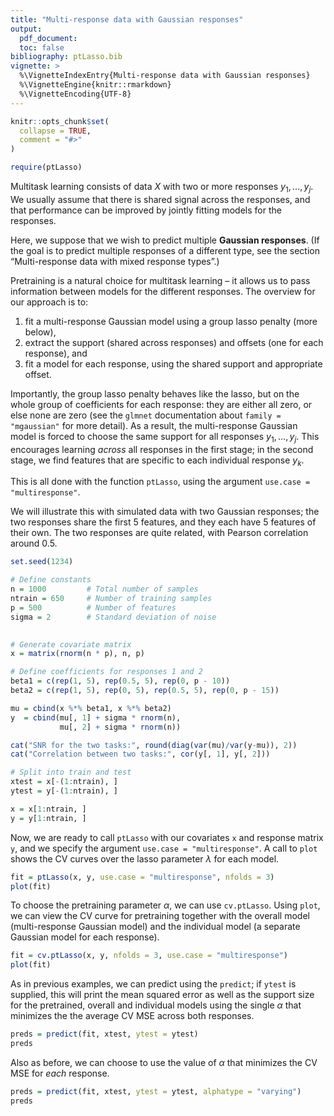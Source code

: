 ```yaml
---
title: "Multi-response data with Gaussian responses"
output: 
  pdf_document:
  toc: false
bibliography: ptLasso.bib
vignette: >
  %\VignetteIndexEntry{Multi-response data with Gaussian responses}
  %\VignetteEngine{knitr::rmarkdown}
  %\VignetteEncoding{UTF-8}
---
```


```r
knitr::opts_chunk$set(
  collapse = TRUE,
  comment = "#>"
)
```

```r
require(ptLasso)
```

Multitask learning consists of data $X$ with two or more responses $y_1, \dots, y_j$. We usually assume that there is shared signal across the responses, and that performance can be improved by jointly fitting models for the responses.

Here, we suppose that we wish to predict multiple __Gaussian responses__. (If the goal is to predict multiple responses of a different type, see the section "Multi-response data with mixed response types".)

Pretraining is a natural choice for multitask learning -- it allows us to pass information between models for the different responses. The overview for our approach is to:

1. fit a multi-response Gaussian model using a group lasso penalty (more below),
2. extract the support (shared across responses) and offsets (one for each response), and
3. fit a model for each response, using the shared support and appropriate offset.

Importantly, the group lasso penalty behaves like the lasso, but on the whole group of coefficients for each response: they are either all zero, or else none are zero (see the `glmnet` documentation about `family = "mgaussian"` for more detail). As a result, the multi-response Gaussian model is forced to choose the same support for all responses $y_1, \dots, y_j$. This encourages learning _across_ all responses in the first stage; in the second stage, we find features that are specific to each individual response $y_k$.

This is all done with the function `ptLasso`, using the argument `use.case = "multiresponse"`.

We will illustrate this with simulated data with two Gaussian responses; the two responses share the first 5 features, and they each have 5 features of their own. The two responses are quite related, with Pearson correlation around 0.5. 
```r
set.seed(1234)

# Define constants
n = 1000         # Total number of samples
ntrain = 650     # Number of training samples
p = 500          # Number of features
sigma = 2        # Standard deviation of noise
     

# Generate covariate matrix
x = matrix(rnorm(n * p), n, p)

# Define coefficients for responses 1 and 2
beta1 = c(rep(1, 5), rep(0.5, 5), rep(0, p - 10))
beta2 = c(rep(1, 5), rep(0, 5), rep(0.5, 5), rep(0, p - 15))

mu = cbind(x %*% beta1, x %*% beta2)
y  = cbind(mu[, 1] + sigma * rnorm(n), 
           mu[, 2] + sigma * rnorm(n))

cat("SNR for the two tasks:", round(diag(var(mu)/var(y-mu)), 2))
cat("Correlation between two tasks:", cor(y[, 1], y[, 2]))

# Split into train and test
xtest = x[-(1:ntrain), ]
ytest = y[-(1:ntrain), ]

x = x[1:ntrain, ]
y = y[1:ntrain, ]
```

Now, we are ready to call `ptLasso` with our covariates `x` and response matrix `y`, and we specify the argument `use.case = "multiresponse"`. A call to `plot` shows the CV curves over the lasso parameter $\lambda$ for each model.
```r
fit = ptLasso(x, y, use.case = "multiresponse", nfolds = 3)
plot(fit)
```

To choose the pretraining parameter $\alpha$, we can use `cv.ptLasso`. Using `plot`, we can view the CV curve for pretraining together with the overall model (multi-response Gaussian model) and the individual model (a separate Gaussian model for each response).
```r
fit = cv.ptLasso(x, y, nfolds = 3, use.case = "multiresponse")
plot(fit)
```

As in previous examples, we can predict using the `predict`; if `ytest` is supplied, this will print the mean squared error as well as the support size for the pretrained, overall and individual models using the single $\alpha$ that minimizes the the average CV MSE across both responses.
```r
preds = predict(fit, xtest, ytest = ytest)
preds
```

Also as before, we can choose to use the value of $\alpha$ that minimizes the CV MSE for _each_ response.
```r
preds = predict(fit, xtest, ytest = ytest, alphatype = "varying")
preds
```